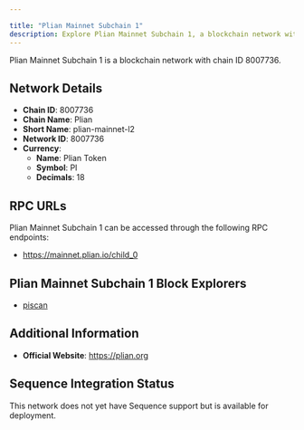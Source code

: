 ```yaml
---

title: "Plian Mainnet Subchain 1"
description: Explore Plian Mainnet Subchain 1, a blockchain network with chain ID 8007736. Learn about its native currency, Plian Token, and how to interact with the network.
---
```




Plian Mainnet Subchain 1 is a blockchain network with chain ID 8007736.

## Network Details

- **Chain ID**: 8007736
- **Chain Name**: Plian
- **Short Name**: plian-mainnet-l2
- **Network ID**: 8007736
- **Currency**: 
  - **Name**: Plian Token
  - **Symbol**: PI
  - **Decimals**: 18

## RPC URLs

Plian Mainnet Subchain 1 can be accessed through the following RPC endpoints:

- https://mainnet.plian.io/child_0

## Plian Mainnet Subchain 1 Block Explorers

- [piscan](https://piscan.plian.org/child_0)

## Additional Information

- **Official Website**: https://plian.org

## Sequence Integration Status

This network does not yet have Sequence support but is available for deployment.
